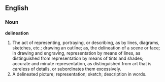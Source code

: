 ==English==

===Noun===

'''delineation'''

#The act of representing, portraying, or describing, as by lines, diagrams, sketches, etc.; drawing an outline; as, the delineation of a scene or face; in drawing and engraving, representation by means of lines, as distinguished from representation by means of tints and shades; accurate and minute representation, as distinguished from art that is careless of details, or subordinates them excessively.
#A delineated picture; representation; sketch; description in words.